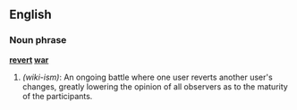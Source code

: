 ==English==
===Noun phrase===
'''[[revert]] [[war]]'''

#''(wiki-ism)'': An ongoing battle where one user reverts another user's changes, greatly lowering the opinion of all observers as to the maturity of the participants.